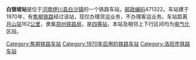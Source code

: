 {{noteTA
|1=zh-cn:始发车次; zh-hk:列車班次;
|2=zh-cn:车次; zh-hk:班次;
}}
{{Infobox China railway station 
|车站名称 = 白银坡站
|车站名称拼音 = 
|车站地址 = [[河南|河南]][[伊川县|伊川县]]
|归属 = [[郑州铁路局|郑州铁路局]]
|车站等级 = [[四等站_(中铁)|四等站]]
|线路 = [[焦柳铁路|焦柳铁路]]
}}
'''白银坡站'''是位于[[河南|河南]][[伊川县|伊川县]][[白沙镇|白沙镇]]的一个铁路车站，[[邮政编码|邮政编码]]471322。车站建于1970年，有[[焦柳铁路|焦柳铁路]]经过该站，现仅办理货运业务，不办理客运业务。车站距离[[月山站|月山站]]162[[公里|公里]]，隶属[[郑州铁路局|郑州铁路局]]，是[[四等站_(中铁)|四等站]]，本站及相邻上下行区间均为[[电气化|电气化]]区段。

{{start rail box}}
{{s-inop|[[伊川站|伊川站]]}}
{{s-line|[[焦柳铁路|焦柳铁路]]}}
{{s-inop|[[高河站|高河站]]}}
{{end box}}
{{焦柳铁路}}
{{铁路车站小作品}}
{{河南小作品}}

[[Category:焦柳铁路车站|Category:焦柳铁路车站]]
[[Category:1970年启用的铁路车站|Category:1970年启用的铁路车站]]
[[Category:洛阳市铁路车站|Category:洛阳市铁路车站]]